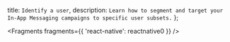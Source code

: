   title: `Identify a user`,
  description: `Learn how to segment and target your In-App Messaging campaigns to specific user subsets.`
};


<Fragments fragments={{ 'react-native': reactnative0 }} />
